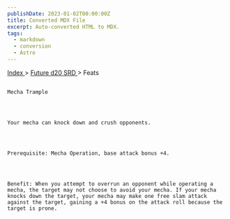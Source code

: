 ```yaml
---
publishDate: 2023-01-02T00:00:00Z
title: Converted MDX File
excerpt: Auto-converted HTML to MDX.
tags:
  - markdown
  - conversion
  - Astro
---
```







[
      Index
     ](-index)
     >
     [
      Future d20 SRD
     ](future-d20-srd-index)
     > Feats
    




## 
    Mecha Trample
   



    Your mecha can knock down and crush opponents.
   



    Prerequisite: Mecha Operation, base attack bonus +4.
   



    Benefit: When you attempt to overrun an opponent while operating a mecha, the target may not choose to avoid your mecha. If your mecha knocks down the target, your mecha may make one free slam attack against the target, gaining a +4 bonus on the attack roll because the target is prone.
   





